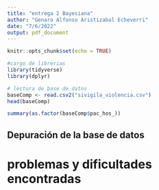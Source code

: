 ```yaml
---
title: "entrega 2 Bayesiana"
author: "Genaro Alfonso Aristizabal Echeverri"
date: "7/6/2022"
output: pdf_document
---
```


```r
knitr::opts_chunk$set(echo = TRUE)
```

```r
#cargo de librerias
library(tidyverse)
library(dplyr)
```



```r
# lectura de base de datos
baseComp <- read.csv2("sivigila_violencia.csv")
head(baseComp)
```
```r
summary(as.factor(baseComp$pac_hos_))
```




## Depuración de la base de datos 


# problemas y dificultades encontradas 


